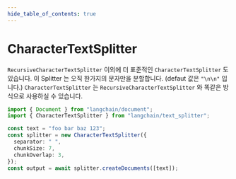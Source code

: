 ```yaml
---
hide_table_of_contents: true
---
```


# CharacterTextSplitter

`RecursiveCharacterTextSplitter` 이외에 더 표준적인 `CharacterTextSplitter` 도 있습니다. 이 Splitter 는 오직 한가지의 문자만을 분할합니다. (defaut 값은 `"\n\n"` 입니다.) `CharacterTextSplitter` 는 `RecursiveCharacterTextSplitter` 와 똑같은 방식으로 사용하실 수 있습니다.

```typescript
import { Document } from "langchain/document";
import { CharacterTextSplitter } from "langchain/text_splitter";

const text = "foo bar baz 123";
const splitter = new CharacterTextSplitter({
  separator: " ",
  chunkSize: 7,
  chunkOverlap: 3,
});
const output = await splitter.createDocuments([text]);
```

